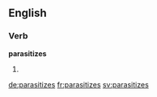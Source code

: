 ==English==

===Verb===
'''parasitizes'''

# {{en-third-person singular of|parasitize}}

[[de:parasitizes]]
[[fr:parasitizes]]
[[sv:parasitizes]]